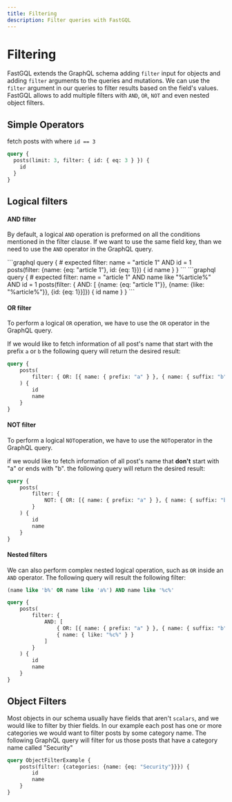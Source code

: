 ```yaml
---
title: Filtering
description: Filter queries with FastGQL
---
```




# Filtering

FastGQL extends the GraphQL schema adding `filter` input for objects and adding `filter` arguments to the queries and mutations. We can use the `filter` argument in our queries to filter results based on the field's values. FastGQL allows to add multiple filters with `AND`, `OR`, `NOT` and even nested object filters.

## Simple Operators

fetch posts with where `id == 3`

```graphql
query {
  posts(limit: 3, filter: { id: { eq: 3 } }) {
    id
  }
}
```

## Logical filters

#### AND filter

By default, a logical `AND` operation is preformed on all the conditions mentioned in the filter clause. If we want to use the same field key, than we need to use the `AND` operator in the GraphQL query.

<Tabs>
    <TabItem label="Single">
        ```graphql
        query {
            # expected filter: name = "article 1" AND id = 1
            posts(filter: {name: {eq: "article 1"}, id: {eq: 1}}) {
                id
                name
            }
        }
        ```
    </TabItem>
    <TabItem label="Multiple">
        ```graphql
        query {
            # expected filter: name = "article 1" AND name like "%article%" AND id = 1
            posts(filter: { AND: [ {name: {eq: "article 1"}}, {name: {like: "%article%"}}, {id: {eq: 1}}]}) {
                id
                name
            }
        }
        ```
    </TabItem>
</Tabs>

#### OR filter

To perform a logical `OR` operation, we have to use the `OR` operator in the GraphQL query.&#x20;

If we would like to fetch information of all post's name that start with the prefix `a` or `b` the following query will return the desired result:

```graphql
query {
    posts(
        filter: { OR: [{ name: { prefix: "a" } }, { name: { suffix: "b" } }] }
    ) {
        id
        name
    }
}
```

#### NOT filter

To perform a logical `NOT`operation, we have to use the `NOT`operator in the GraphQL query.&#x20;

if we would like  to fetch information of all post's name that **don't** start with "a" or ends with "b". the following query will return the desired result:

```graphql
query {
    posts(
        filter: {
            NOT: { OR: [{ name: { prefix: "a" } }, { name: { suffix: "b" } }] }
        }
    ) {
        id
        name
    }
}
```

#### Nested filters

We can also perform complex nested logical operation, such as `OR` inside an `AND` operator. The following query will result the following filter:

```sql
(name like 'b%' OR name like 'a%') AND name like '%c%'
```

```graphql
query {
    posts(
        filter: {
            AND: [
                { OR: [{ name: { prefix: "a" } }, { name: { suffix: "b" } }] }
                { name: { like: "%c%" } }
            ]
        }
    ) {
        id
        name
    }
}
```

## Object Filters

Most objects in our schema usually have fields that aren't `scalars`, and we would like to filter by thier fields. In our example each post has one or more categories we would want to filter posts by some category name. The following GraphQL query will filter for us those posts that have a category name called "Security"

```graphql
query ObjectFilterExample {
    posts(filter: {categories: {name: {eq: "Security"}}}) {
        id
        name
    }
}
```
